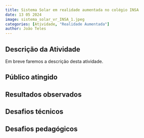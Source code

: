```yaml
---
title: Sistema Solar em realidade aumentada no colégio INSA
date: 13 05 2024
image: sistema_solar_vr_INSA_1.jpeg
categories: [Atividade, "Realidade Aumentada"]
author: João Teles
---
```


## Descrição da Atividade

Em breve faremos a descrição desta atividade.

## Público atingido

## Resultados observados

## Desafios técnicos

## Desafios pedagógicos

